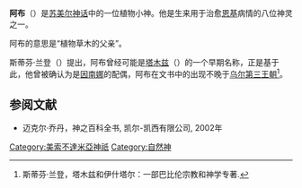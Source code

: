 '''阿布'''（{{lang-en|Abu}}）是[[苏美尔|苏美尔]][[神话|神话]]中的一位植物小神。他是生来用于治愈[[恩基|恩基]]病情的八位神灵之一。

阿布的意思是“植物草木的父亲”。

斯蒂芬·兰登（{{lang|en|Stephen Langdon}}）提出，阿布曾经可能是[[塔木兹|塔木兹]]（{{lang|en|Tammuz}}）的一个早期名称，正是基于此，他曾被确认为是[[伊南娜|因南娜]]的配偶，阿布在文书中的出现不晚于[[乌尔第三王朝|乌尔第三王朝]]<ref>斯蒂芬·兰登，塔木兹和伊什塔尔：一部巴比伦宗教和神学专著.</ref>。

== 参阅文献 ==
{{Reflist}}
* 迈克尔·乔丹，神之百科全书, 凯尔-凯西有限公司, 2002年

[[Category:美索不達米亞神祇|Category:美索不達米亞神祇]]
[[Category:自然神|Category:自然神]]